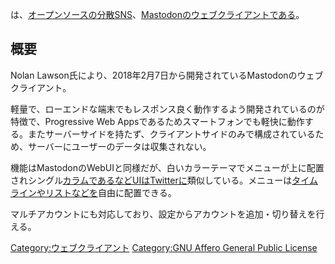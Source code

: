 {{Infobox software
| Name = {{Ruby|Pinafore|ピナフォア}}
| Image = [[ファイル:Sailboat-icon.svg|120px|Pinafore]]
| Developer = [https://toot.cafe/@nolan Nolan Lawson]
| SourceCode = [https://github.com/nolanlawson/pinafore GitHub]
| Platform = Web
| ProgrammingLanguage = JavaScript
| Launch = 2018年2月7日
<!--| Kifu = [https://paypal.me/floofdog PayPal]-->
| License = [[GNU Affero General Public License]] 3.0
| Web = https://pinafore.social
}}{{Ruby|'''Pinafore'''|ピナフォア}}は、[[オープンソース]]の[[分散SNS]]、[[Mastodon]]のウェブクライアントである。

== 概要 ==
Nolan Lawson氏により、2018年2月7日から開発されているMastodonのウェブクライアント。

軽量で、ローエンドな端末でもレスポンス良く動作するよう開発されているのが特徴で、Progressive Web Appsであるためスマートフォンでも軽快に動作する。またサーバーサイドを持たず、クライアントサイドのみで構成されているため、サーバーにユーザーのデータは収集されない。

機能はMastodonのWebUIと同様だが、白いカラーテーマでメニューが上に配置されシングル[[カラム]]であるなどUIは[[Twitter]]に類似している。メニューは[[タイムライン]]や[[リスト]]などを自由に配置できる。

マルチアカウントにも対応しており、設定からアカウントを追加・切り替えを行える。

[[Category:ウェブクライアント]]
[[Category:GNU Affero General Public License]]